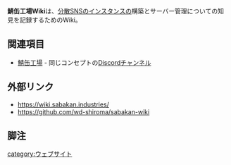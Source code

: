 {{Infobox website
| Name    = 鯖缶工場Wiki
<!-- | Image   = [[ファイル:Joinmastodonorg.jpg|300px]] -->
| URL     = https://wiki.sabakan.industries/
| Admin   = [[ぐすくま]]
| Country = 日本
| Start   = 2018年11月8日<ref>https://abyss.fun/@guskma/101034971508368444</ref>
}}
'''鯖缶工場Wiki'''は、[[分散SNS]]のインスタンスの構築とサーバー管理についての知見を記録するためのWiki。

==関連項目==
* [[鯖缶工場]] - 同じコンセプトの[[Discord]]チャンネル

==外部リンク==
* https://wiki.sabakan.industries/
* https://github.com/wd-shiroma/sabakan-wiki

==脚注==
<references />

{{DEFAULTSORT:さはかんこうしようういき}}
[[category:ウェブサイト]]